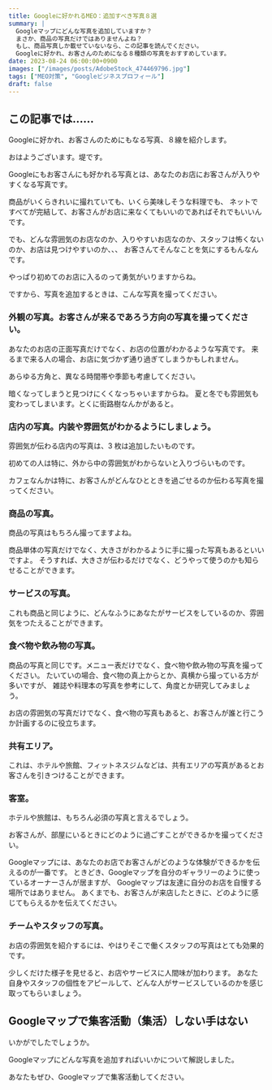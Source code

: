 ```yaml
---
title: Googleに好かれるMEO：追加すべき写真８選
summary: |
  Googleマップにどんな写真を追加していますか？
  まさか、商品の写真だけではありませんよね？
  もし、商品写真しか載せていないなら、この記事を読んでください。
  Googleに好かれ、お客さんのためになる８種類の写真をおすすめしています。
date: 2023-08-24 06:00:00+0900
images: ["/images/posts/AdobeStock_474469796.jpg"]
tags: ["MEO対策", "Googleビジネスプロフィール"]
draft: false
---
```

## この記事では……

Googleに好かれ、お客さんのためにもなる写真、８線を紹介します。

おはようございます。堤です。

Googleにもお客さんにも好かれる写真とは、あなたのお店にお客さんが入りやすくなる写真です。

商品がいくらきれいに撮れていても、いくら美味しそうな料理でも、
ネットですべてが完結して、お客さんがお店に来なくてもいいのであればそれでもいいんです。

でも、どんな雰囲気のお店なのか、入りやすいお店なのか、スタッフは怖くないのか、お店は見つけやすいのか、、、
お客さんてそんなことを気にするもんなんです。

やっぱり初めてのお店に入るのって勇気がいりますからね。

ですから、写真を追加するときは、こんな写真を撮ってください。

### 外観の写真。お客さんが来るであろう方向の写真を撮ってください。
あなたのお店の正面写真だけでなく、お店の位置がわかるような写真です。
来るまで来る人の場合、お店に気づかず通り過ぎてしまうかもしれません。

あらゆる方角と、異なる時間帯や季節も考慮してください。

暗くなってしまうと見つけにくくなっちゃいますからね。
夏と冬でも雰囲気も変わってしまいます。とくに街路樹なんかがあると。

### 店内の写真。内装や雰囲気がわかるようにしましょう。

雰囲気が伝わる店内の写真は、3 枚は追加したいものです。

初めての人は特に、外から中の雰囲気がわからないと入りづらいものです。

カフェなんかは特に、お客さんがどんなひとときを過ごせるのか伝わる写真を撮ってください。

### 商品の写真。

商品の写真はもちろん撮ってますよね。

商品単体の写真だけでなく、大きさがわかるように手に撮った写真もあるといいですよ。
そうすれば、大きさが伝わるだけでなく、どうやって使うのかも知らせることができます。

### サービスの写真。

これも商品と同じように、どんなふうにあなたがサービスをしているのか、雰囲気をつたえることができます。

### 食べ物や飲み物の写真。

商品の写真と同じです。メニュー表だけでなく、食べ物や飲み物の写真を撮ってください。
たいていの場合、食べ物の真上からとか、真横から撮っている方が多いですが、
雑誌や料理本の写真を参考にして、角度とか研究してみましょう。

お店の雰囲気の写真だけでなく、食べ物の写真もあると、お客さんが誰と行こうか計画するのに役立ちます。

### 共有エリア。

これは、ホテルや旅館、フィットネスジムなどは、共有エリアの写真があるとお客さんを引きつけることができます。

### 客室。

ホテルや旅館は、もちろん必須の写真と言えるでしょう。

お客さんが、部屋にいるときにどのように過ごすことができるかを撮ってください。

Googleマップには、あなたのお店でお客さんがどのような体験ができるかを伝えるのが一番です。
ときどき、Googleマップを自分のギャラリーのように使っているオーナーさんが居ますが、
Googleマップは友達に自分のお店を自慢する場所ではありません。
あくまでも、お客さんが来店したときに、どのように感じてもらえるかを伝えてください。

### チームやスタッフの写真。

お店の雰囲気を紹介するには、やはりそこで働くスタッフの写真はとても効果的です。

少しくだけた様子を見せると、お店やサービスに人間味が加わります。
あなた自身やスタッフの個性をアピールして、どんな人がサービスしているのかを感じ取ってもらいましょう。

## Googleマップで集客活動（集活）しない手はない

いかがでしたでしょうか。

Googleマップにどんな写真を追加すればいいかについて解説しました。

あなたもぜひ、Googleマップで集客活動してください。

